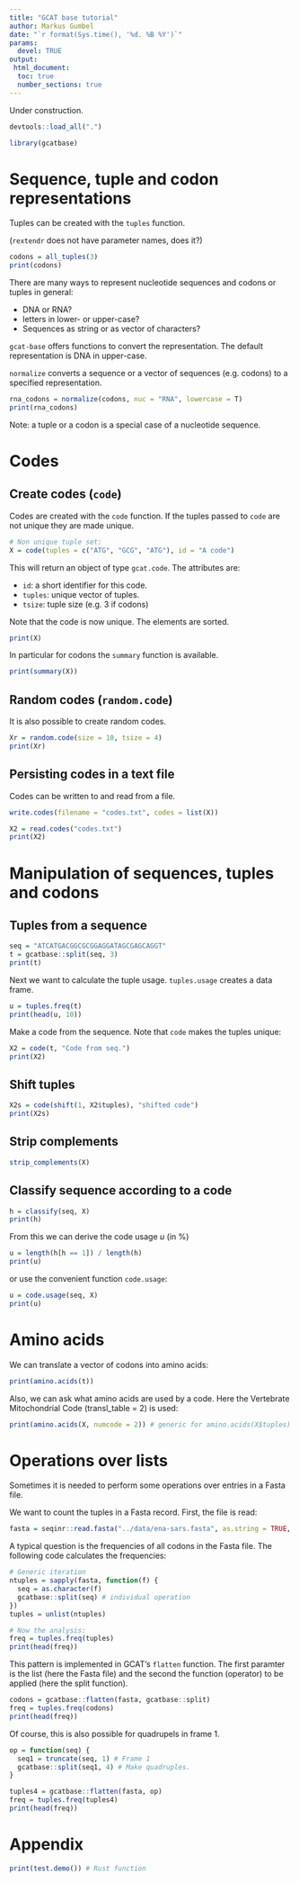```yaml
---
title: "GCAT base tutorial"
author: Markus Gumbel
date: "`r format(Sys.time(), '%d. %B %Y')`"
params:
  devel: TRUE
output:
 html_document:
  toc: true
  number_sections: true 
---
```


Under construction.

```r
devtools::load_all(".")
```

```r
library(gcatbase)
```

# Sequence, tuple and codon representations

Tuples can be created with the `tuples` function.

(`rextendr` does not have parameter names, does it?)

```r
codons = all_tuples(3)
print(codons)
```

There are many ways to represent nucleotide sequences and codons or tuples in general:

 * DNA or RNA?
 * letters in lower- or upper-case?
 * Sequences as string or as vector of characters?

 `gcat-base` offers functions to convert the representation. The default representation is DNA in upper-case.

`normalize` converts a sequence or a vector of sequences (e.g. codons) to a specified representation.
```r
rna_codons = normalize(codons, nuc = "RNA", lowercase = T)
print(rna_codons)
```

Note: a tuple or a codon is a special case of a nucleotide sequence.

# Codes

## Create codes (`code`)

Codes are created with the `code` function. If the tuples passed to `code` are not unique they are made unique.

```r
# Non unique tuple set:
X = code(tuples = c("ATG", "GCG", "ATG"), id = "A code")
```

This will return an object of type `gcat.code`. The attributes are:

 * `id`: a short identifier for this code.
 * `tuples`: unique vector of tuples.
 * `tsize`: tuple size (e.g. 3 if codons)

Note that the code is now unique. The elements are sorted.
```r
print(X)
```

In particular for codons the `summary` function is available.

```r
print(summary(X))
```

## Random codes (`random.code`)

It is also possible to create random codes.

```r
Xr = random.code(size = 10, tsize = 4)
print(Xr)
```

## Persisting codes in a text file

Codes can be written to and read from a file.

```r
write.codes(filename = "codes.txt", codes = list(X))
```

```r
X2 = read.codes("codes.txt")
print(X2)
```


# Manipulation of sequences, tuples and codons

## Tuples from a sequence

```r
seq = "ATCATGACGGCGCGGAGGATAGCGAGCAGGT"
t = gcatbase::split(seq, 3)
print(t)
```

Next we want to calculate the tuple usage. `tuples.usage` creates a data frame.
```r
u = tuples.freq(t)
print(head(u, 10))
```

Make a code from the sequence. Note that `code` makes the tuples unique:
```r
X2 = code(t, "Code from seq.")
print(X2)
```

## Shift tuples

```r
X2s = code(shift(1, X2$tuples), "shifted code")
print(X2s)
```

## Strip complements

```r
strip_complements(X)
```

## Classify sequence according to a code

```r
h = classify(seq, X)
print(h)
```

From this we can derive the code usage $u$ (in %)
```r
u = length(h[h == 1]) / length(h)
print(u)
```

or use the convenient function `code.usage`:

```r
u = code.usage(seq, X)
print(u)
```

# Amino acids

We can translate a vector of codons into amino acids:
```r
print(amino.acids(t))
```

Also, we can ask what amino acids are used by a code. Here the Vertebrate Mitochondrial Code (transl_table = 2) is used:
```r
print(amino.acids(X, numcode = 2)) # generic for amino.acids(X$tuples)
```

# Operations over lists

Sometimes it is needed to perform some operations over entries in a Fasta file.

We want to count the tuples in a Fasta record. First, the file is read:
```r
fasta = seqinr::read.fasta("../data/ena-sars.fasta", as.string = TRUE, forceDNAtolower = FALSE)
```

A typical question is the frequencies of all codons in the Fasta file. The following code calculates the frequencies:

```r
# Generic iteration
ntuples = sapply(fasta, function(f) {
  seq = as.character(f)
  gcatbase::split(seq) # individual operation
})
tuples = unlist(ntuples)

# Now the analysis:
freq = tuples.freq(tuples)
print(head(freq))
```

This pattern is implemented in GCAT's `flatten` function. The first paramter is the list (here the Fasta file) and the second the function (operator) to be applied (here the split function).

```r
codons = gcatbase::flatten(fasta, gcatbase::split)
freq = tuples.freq(codons)
print(head(freq))
```

Of course, this is also possible for quadrupels in frame 1.
```r
op = function(seq) {
  seq1 = truncate(seq, 1) # Frame 1
  gcatbase::split(seq1, 4) # Make quadruples.
}

tuples4 = gcatbase::flatten(fasta, op)
freq = tuples.freq(tuples4)
print(head(freq))
```

# Appendix

```r
print(test.demo()) # Rust function
```

